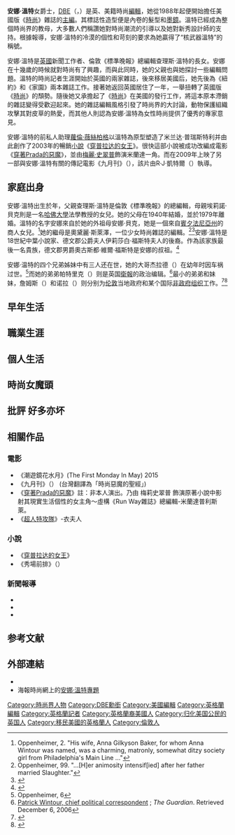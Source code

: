 {{Expand English|en:Anna Wintour}}
{{noteTA
|G1=Show
|G2=Movie
|1=zh:安娜·温特;zh-cn:安娜·温图尔;zh-tw:安娜·溫圖;zh-hk:安娜·溫特;
}}
{{Infobox journalist
| 前綴尊稱   = [[女爵士|Dame]]
| name        = 安娜·温特女爵士<br>Anna Wintour
| 後綴尊稱   = [[大英帝國勳章|DBE]]
| foreignname = Dame Anna Wintour
| image       = Anna Wintour 2019 crop.jpg
| caption     = 安娜·温特出席2019年[[巴黎時裝週|巴黎時裝週]]
| birth_date  = {{birth date and age|1949|11|3}}
| birth_place = {{UK}}[[伦敦|伦敦]][[汉普斯特德|汉普斯特德]]
| nationality = {{hlist|{{UK}}|{{USA}}}}
| occupation  = 杂志编辑，时尚评论家
| gender      = 女性
| status      =
| title       = 美國版《[[时尚_(Vogue)|Vogue]]》主編
| alma mater  = {{link-en|北伦敦学院|North_London_Collegiate_School}}
| family      = 父親：{{tsl|en|Charles Wintour|查理斯·溫特}}<br />兄妹：{{tsl|en|Charles Wintour|帕特裡克·溫特}}、詹姆斯和娜婭
| spouse      = {{tsl|en|David Shaffer|大卫·沙佛}}（1984~1999）<br>{{tsl|en|Shelby Bryan|谢尔比·布莱恩}}（2004~2020）
| children    = 查理斯·沙佛和凱薩琳·沙佛
| salary      = 200萬美金<ref name="howmuch">{{Cite web |url=http://nymag.com/guides/salary/14497/index3.html |title=Who Makes How Much |access-date=2009-06-10 |archive-date=2021-02-24 |archive-url=https://web.archive.org/web/20210224044048/http://nymag.com/guides/salary/14497/index3.html |dead-url=no }}</ref>
| networth    = 
| credits     = 《哈潑斯與名媛》、《時尚芭莎》編輯助理；<br />《非凡》、《精明》、《紐約》時尚編輯；<br />美國版《時尚》創意總監；<br />英國版《時尚》、《家园》主編。
}}

'''安娜·溫特'''女爵士，[[英帝國女爵級司令勳章|DBE]]（{{lang-en|Dame '''Anna Wintour'''}}，{{bd|1949年|11月3日|catIdx=Wintour, Dame Anna}}）是英、美籍時尚[[編輯|編輯]]，她從1988年起便開始擔任美國版《[[時尚_(雜誌)|時尚]]》雜誌的[[主編|主編]]。其標誌性造型便是內卷的{{Link-en|鮑勃頭|Bob cut}}髮型和[[墨鏡|墨鏡]]。溫特已經成為整個時尚界的教母，大多數人們稱讚她對時尚潮流的引導以及她對新秀設計師的支持。根據報導，安娜·溫特的冷漠的個性和苛刻的要求為她贏得了“核武器溫特”的稱號。

安娜·溫特是[[英國|英國]]新聞工作者、倫敦《標準晚報》總編輯查理斯·溫特的長女。安娜在十幾歲的時候就對時尚有了興趣，而與此同時，她的父親也與她探討一些編輯問題。溫特的時尚記者生涯開始於英國的兩家雜誌，後來移居美國后，她先後為《紐約》和《家園》兩本雜誌工作。接著她返回英國居住了一年，一舉扭轉了英國版《[[時尚_(雜誌)|時尚]]》的頹勢。隨後她又承擔起了《[[時尚_(雜誌)|時尚]]》在美國的發行工作，將這本原本滯銷的雜誌變得受歡迎起來。她的雜誌編輯風格引發了時尚界的大討論，動物保護組織攻擊其對皮草的熱愛，而其他人則認為安娜·溫特為女性時尚提供了優秀的專家意見。

安娜·溫特的前私人助理[[蘿倫·薇絲柏格|蘿倫·薇絲柏格]]以溫特為原型塑造了米兰达·普瑞斯特利并由此創作了2003年的暢銷[[小說|小說]]《[[穿普拉达的女王|穿普拉达的女王]]》。很快這部小說被成功改編成電影《[[穿著Prada的惡魔_(電影)|穿著Prada的惡魔]]》，並由[[梅麗·史翠普|梅麗·史翠普]]飾演米蘭達一角。而在2009年上映了另一部與安娜·溫特有關的傳記電影《九月刊》（{{lang|en|The September Issue}}），該片由R·J·凱特爾（{{lang|en|R.J. Cutler}}）執導。

== 家庭出身 ==
安娜·溫特出生於年，父親查理斯·溫特是倫敦《標準晚報》的總編輯，母親埃莉諾·貝克則是一名[[哈佛大學|哈佛大學]]法學教授的女兒。她的父母在1940年結婚，並於1979年離婚。溫特的名字安娜來自於她的外祖母安娜·貝克，她是一個來自[[賓夕法尼亞州|賓夕法尼亞州]]的商人女兒。<ref name="Oppenheimer2">Oppenheimer, 2. "His wife, Anna Gilkyson Baker, for whom Anna Wintour was named, was a charming, matronly, somewhat ditzy society girl from Philadelphia's Main Line ..."</ref>她的繼母是奧黛麗·斯萊澤，一位少女時尚雜誌的編輯。<ref name="Oppenheimer99">Oppenheimer, 99. "...[H]er animosity intensif[ied] after her father married Slaughter."</ref><ref name="The Media in Britain">{{cite book |title=The Media in Britain |last=Tunstall |first=Jeremy |year=1983 |publisher=Columbia University Press |isbn=0231058160 |page=103 |url=http://books.google.com/books?id=p4J80JqdUZgC&pg=PA103&lpg=PA103&dq=%22Audrey+Slaughter%22%2Bhoney&source=bl&ots=eo8Oj1EnEp&sig=Le8_KvxWLb93SpVdLNSMiOPai0I&hl=en&ei=vUcRTMXmD8OclgfQlvDpBw&sa=X&oi=book_result&ct=result&resnum=9&ved=0CDcQ6AEwCA#v=onepage&q=%22Audrey%20Slaughter%22%2Bhoney&f=false |accessdate=June 10, 2010 |quote=... [F]or example a newish magazine is often identified with a particular editor; an example is the association of Audrey Slaughter in the 1960s and 70s with a succession of young women's publications — ''Honey'', Petticoat'', and ''Over 21''. |archive-date=2014-09-01 |archive-url=https://web.archive.org/web/20140901180726/http://books.google.com/books?id=p4J80JqdUZgC&pg=PA103&lpg=PA103&dq=%22Audrey+Slaughter%22%2Bhoney&source=bl&ots=eo8Oj1EnEp&sig=Le8_KvxWLb93SpVdLNSMiOPai0I&hl=en&ei=vUcRTMXmD8OclgfQlvDpBw&sa=X&oi=book_result&ct=result&resnum=9&ved=0CDcQ6AEwCA#v=onepage&q=%22Audrey%20Slaughter%22%2Bhoney&f=false |dead-url=no }}</ref>安娜·溫特是18世紀中葉小說家、德文郡公爵夫人伊莉莎白·福斯特夫人的後裔。作為該家族最後一名貴族，德文郡男爵奧古斯都·維爾·福斯特是安娜的叔祖。<ref name="Lady Foster">{{cite book |title=Georgiana Duchess of Devonshire|url=https://archive.org/details/georgianaduchess0000mast|last=Masters|first=Brian|authorlink=|year=1981|publisher=Hamish Hamilton|location=London|isbn=0241106621|pages=[https://archive.org/details/georgianaduchess0000mast/page/298 298]–99|quote=}}</ref>

安娜·温特的四个兄弟姊妹中有三人还在世，她的大哥杰拉德（{{lang|en|Gerald}}）在幼年时因车祸过世。<ref name="Oppenheimer6">Oppenheimer, 6</ref>而她的弟弟帕特里克（{{lang|en|Patrick}}）则是英国[[衛報|衛報]]的政治编辑。<ref name="Patrick Wintour">[http://www.guardian.co.uk/profile/patrickwintour Patrick Wintour, chief political correspondent] {{Wayback|url=http://www.guardian.co.uk/profile/patrickwintour |date=20130724172337 }}; ''The Guardian''. Retrieved December 6, 2006</ref>最小的弟弟和妹妹，詹姆斯（{{lang|en|James}}）和诺拉（{{lang|en|Nora}}）则分别为[[伦敦|伦敦]]当地政府和某个国际[[非政府组织|非政府组织]]工作。<ref name="Camden News Journal story">{{cite news|last=Osley|first=Richard|title=Former Camden Town Hall director Jim Wintour 'quit over pension' – Housing boss feared new tax proposal|url=http://www.camdennewjournal.com/news/2010/may/former-camden-town-hall-director-jim-wintour-%E2%80%98quit-over-pension%E2%80%99-housing-boss-feared-n|publisher=|newspaper=[[Camden_New_Journal|Camden New Journal]]|date=May 13, 2010|accessdate=June 2, 2010|quote=Mr Wintour, who is brother of Anna Wintour, the editor-in-chief of Vogue ...|deadurl=yes|archiveurl=https://web.archive.org/web/20110708113339/http://www.camdennewjournal.com/news/2010/may/former-camden-town-hall-director-jim-wintour-%E2%80%98quit-over-pension%E2%80%99-housing-boss-feared-n|archivedate=2011年7月8日}}</ref><ref name="IFWEA Nora Wintour interview">{{cite web|title=Interview with Nora Wintour, International Co-ordinator of WCCA, 31 May 2010|url=http://www.ifwea.org/news/2010/affiliateNews/100608InterviewWithNoraWintour.pdf|publisher=International Federation of Women's Educational Associations|date=May 31, 2010|accessdate=June 24, 2010}}{{dead link|date=2017年12月 |bot=InternetArchiveBot |fix-attempted=yes }}</ref>

== 早年生活 ==

== 職業生涯 ==

== 個人生活 ==

== 時尚女魔頭 ==

== 批評 好多亦坏 ==

== 相關作品 ==
=== 電影 ===
*《潮遊鏡花水月》(The First Monday In May) 2015
* 《九月刊》（{{lang|en|The September Issue}}） (台灣翻譯為「時尚惡魔的聖經」)
* 《[[穿著Prada的惡魔|穿著Prada的惡魔]]》註：非本人演出。乃由 梅莉史翠普 飾演原著小說中影射其現實生活個性的女主角～虛構《Run Way雜誌》總編輯-米蘭達普利斯萊。
* 《[[超人特攻隊|超人特攻隊]]》-衣夫人

=== 小說 ===
* 《[[穿普拉达的女王|穿普拉达的女王]]》
* 《秀場前排》（{{lang|en|Front Row: The Cool Life and Hot Times of Vogue's Editor In Chief}}）

=== 新聞報導 ===
* {{cite news|author=Kevin Gray|title=The Summer of Her Discontent|url=http://nymag.com/nymetro/news/people/features/1460/|accessdate=2009-08-14|newspaper=紐約|date=1999-07-13|archive-date=2021-01-26|archive-url=https://web.archive.org/web/20210126082048/https://nymag.com/nymetro/news/people/features/1460/|dead-url=no}}
* {{cite news|author=Cathy Horyn|title=Citizen Anna|url=http://www.nytimes.com/2007/02/01/fashion/01WINTOUR.htm|accessdate=2007-02-02|newspaper=[[紐約時報|紐約時報]]|date=2007-01-01|archive-date=2012-08-28|archive-url=https://web.archive.org/web/20120828180717/http://www.nytimes.com/2007/02/01/fashion/01WINTOUR.htm|dead-url=no}} 
* {{cite news|author=Morley Safer|title=Anna Wintour, Behind the Shades|url=http://www.cbsnews.com/stories/2009/05/14/60minutes/main5013905.shtml|accessdate=2009-08-26|newspaper=[[60分鐘|60分鐘]]|date=2009-05-17|agency=[[哥倫比亞廣播公司|哥倫比亞廣播公司]]|archive-date=2010-11-14|archive-url=https://web.archive.org/web/20101114061328/http://www.cbsnews.com/stories/2009/05/14/60minutes/main5013905.shtml|dead-url=no}}

== 参考文献 ==
{{reflist|2}}

== 外部連結 ==
{{commonscat|Anna Wintour}}
{{Wikiquote|:en:Anna Wintour|安娜·溫特}}

* {{imdb name|id=1659661|name=Anna Wintour}}{{en}}
* 海報時尚網上的[http://www.haibao.cn/star/2431/ 安娜·溫特專題] {{Wayback|url=http://www.haibao.cn/star/2431/ |date=20130521172757 }}{{zh-cn}}

{{start box}}
{{s-media}}
{{succession box |
  before=碧翠絲·米勒|
  title=英國版《[[時尚_(雜誌)|時尚]]》主編|
  years=1985年–1987年 |
  after=里茲·提柏麗絲
}}
{{succession box |
  before=格蕾絲·米蘭貝拉|
  title=美國版《[[時尚_(雜誌)|時尚]]》主編|
  years=1988年 - 迄今|
  after=}}
{{end box}}

{{Authority control}}
{{DEFAULTSORT:Wintour, Dame Anna}}
[[Category:時尚界人物|Category:時尚界人物]]
[[Category:DBE勳銜|Category:DBE勳銜]]
[[Category:美國編輯|Category:美國編輯]]
[[Category:英格蘭編輯|Category:英格蘭編輯]]
[[Category:英格蘭記者|Category:英格蘭記者]]
[[Category:英格蘭裔美國人|Category:英格蘭裔美國人]]
[[Category:归化美国公民的英国人|Category:归化美国公民的英国人]]
[[Category:移民美國的英格蘭人|Category:移民美國的英格蘭人]]
[[Category:倫敦人|Category:倫敦人]]